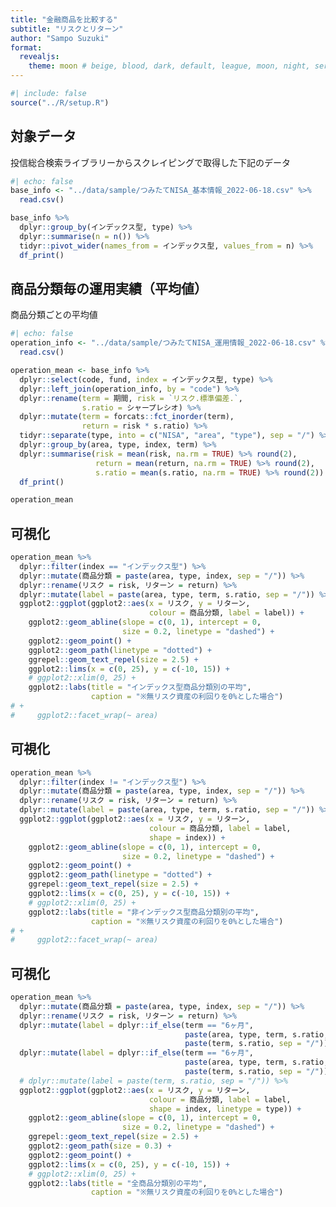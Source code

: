```yaml
---
title: "金融商品を比較する"
subtitle: "リスクとリターン"
author: "Sampo Suzuki"
format: 
  revealjs: 
    theme: moon # beige, blood, dark, default, league, moon, night, serif, simple, sky, solarized
---
```


```r
#| include: false
source("../R/setup.R")
```


## 対象データ
::: {.notes}
投信総合検索ライブラリーからスクレイピングで取得した下記のデータ
:::
```r
#| echo: false
base_info <- "../data/sample/つみたてNISA_基本情報_2022-06-18.csv" %>% 
  read.csv()

base_info %>% 
  dplyr::group_by(インデックス型, type) %>%
  dplyr::summarise(n = n()) %>%
  tidyr::pivot_wider(names_from = インデックス型, values_from = n) %>% 
  df_print()
```


## 商品分類毎の運用実績（平均値） {.scrollable}
::: {.notes}
商品分類ごとの平均値
:::
```r
#| echo: false
operation_info <- "../data/sample/つみたてNISA_運用情報_2022-06-18.csv" %>% 
  read.csv()

operation_mean <- base_info %>% 
  dplyr::select(code, fund, index = インデックス型, type) %>% 
  dplyr::left_join(operation_info, by = "code") %>% 
  dplyr::rename(term = 期間, risk = `リスク.標準偏差.`,
                s.ratio = シャープレシオ) %>% 
  dplyr::mutate(term = forcats::fct_inorder(term),
                return = risk * s.ratio) %>% 
  tidyr::separate(type, into = c("NISA", "area", "type"), sep = "/") %>% 
  dplyr::group_by(area, type, index, term) %>% 
  dplyr::summarise(risk = mean(risk, na.rm = TRUE) %>% round(2),
                   return = mean(return, na.rm = TRUE) %>% round(2),
                   s.ratio = mean(s.ratio, na.rm = TRUE) %>% round(2)) %>% 
  df_print()

operation_mean
```


## 可視化 {.scrollable}
```r
operation_mean %>% 
  dplyr::filter(index == "インデックス型") %>% 
  dplyr::mutate(商品分類 = paste(area, type, index, sep = "/")) %>% 
  dplyr::rename(リスク = risk, リターン = return) %>% 
  dplyr::mutate(label = paste(area, type, term, s.ratio, sep = "/")) %>% 
  ggplot2::ggplot(ggplot2::aes(x = リスク, y = リターン,
                               colour = 商品分類, label = label)) + 
    ggplot2::geom_abline(slope = c(0, 1), intercept = 0,
                         size = 0.2, linetype = "dashed") +
    ggplot2::geom_point() +
    ggplot2::geom_path(linetype = "dotted") + 
    ggrepel::geom_text_repel(size = 2.5) + 
    ggplot2::lims(x = c(0, 25), y = c(-10, 15)) +
    # ggplot2::xlim(0, 25) + 
    ggplot2::labs(title = "インデックス型商品分類別の平均",
                  caption = "※無リスク資産の利回りを0%とした場合") 
# + 
#     ggplot2::facet_wrap(~ area)
```

## 可視化 {.scrollable}
```r
operation_mean %>% 
  dplyr::filter(index != "インデックス型") %>% 
  dplyr::mutate(商品分類 = paste(area, type, index, sep = "/")) %>% 
  dplyr::rename(リスク = risk, リターン = return) %>% 
  dplyr::mutate(label = paste(area, type, term, s.ratio, sep = "/")) %>% 
  ggplot2::ggplot(ggplot2::aes(x = リスク, y = リターン,
                               colour = 商品分類, label = label,
                               shape = index)) + 
    ggplot2::geom_abline(slope = c(0, 1), intercept = 0,
                         size = 0.2, linetype = "dashed") +
    ggplot2::geom_point() +
    ggplot2::geom_path(linetype = "dotted") + 
    ggrepel::geom_text_repel(size = 2.5) + 
    ggplot2::lims(x = c(0, 25), y = c(-10, 15)) +
    # ggplot2::xlim(0, 25) + 
    ggplot2::labs(title = "非インデックス型商品分類別の平均",
                  caption = "※無リスク資産の利回りを0%とした場合") 
# + 
#     ggplot2::facet_wrap(~ area)
```


## 可視化 {.scrollable}
```r
operation_mean %>% 
  dplyr::mutate(商品分類 = paste(area, type, index, sep = "/")) %>% 
  dplyr::rename(リスク = risk, リターン = return) %>% 
  dplyr::mutate(label = dplyr::if_else(term == "6ヶ月",
                                       paste(area, type, term, s.ratio, sep = "/"),
                                       paste(term, s.ratio, sep = "/"))) %>%
  dplyr::mutate(label = dplyr::if_else(term == "6ヶ月",
                                       paste(area, type, term, s.ratio, sep = "/"),
                                       paste(term, s.ratio, sep = "/"))) %>%
  # dplyr::mutate(label = paste(term, s.ratio, sep = "/")) %>% 
  ggplot2::ggplot(ggplot2::aes(x = リスク, y = リターン,
                               colour = 商品分類, label = label,
                               shape = index, linetype = type)) + 
    ggplot2::geom_abline(slope = c(0, 1), intercept = 0,
                         size = 0.2, linetype = "dashed") +
    ggrepel::geom_text_repel(size = 2.5) + 
    ggplot2::geom_path(size = 0.3) + 
    ggplot2::geom_point() +
    ggplot2::lims(x = c(0, 25), y = c(-10, 15)) +
    # ggplot2::xlim(0, 25) + 
    ggplot2::labs(title = "全商品分類別の平均",
                  caption = "※無リスク資産の利回りを0%とした場合") 
```



